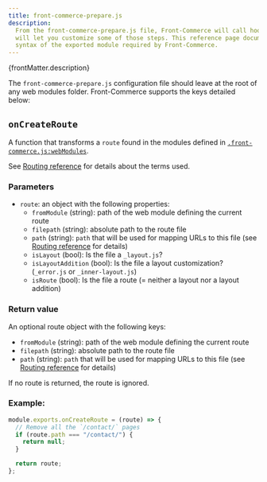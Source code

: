 ```yaml
---
title: front-commerce-prepare.js
description:
  From the front-commerce-prepare.js file, Front-Commerce will call hooks that
  will let you customize some of those steps. This reference page documents the
  syntax of the exported module required by Front-Commerce.
---
```


<p>{frontMatter.description}</p>

The `front-commerce-prepare.js` configuration file should leave at the root of
any web modules folder. Front-Commerce supports the keys detailed below:

## `onCreateRoute`

A function that transforms a `route` found in the modules defined in
[`.front-commerce.js:webModules`](/docs/reference/front-commerce-js#webModules).

See [Routing reference](/docs/reference/routing#How-routes-are-loaded) for
details about the terms used.

### Parameters

- `route`: an object with the following properties:
  - `fromModule` (string): path of the web module defining the current route
  - `filepath` (string): absolute path to the route file
  - `path` (string): `path` that will be used for mapping URLs to this file (see
    [Routing reference](/docs/reference/routing#How-routes-are-loaded) for
    details)
  - `isLayout` (bool): Is the file a `_layout.js`?
  - `isLayoutAddition` (bool): Is the file a layout customization? (`_error.js`
    or `_inner-layout.js`)
  - `isRoute` (bool): Is the file a route (= neither a layout nor a layout
    addition)

### Return value

An optional route object with the following keys:

- `fromModule` (string): path of the web module defining the current route
- `filepath` (string): absolute path to the route file
- `path` (string): `path` that will be used for mapping URLs to this file (see
  [Routing reference](/docs/reference/routing#How-routes-are-loaded) for
  details)

If no route is returned, the route is ignored.

### Example:

```js
module.exports.onCreateRoute = (route) => {
  // Remove all the `/contact/` pages
  if (route.path === "/contact/") {
    return null;
  }

  return route;
};
```
